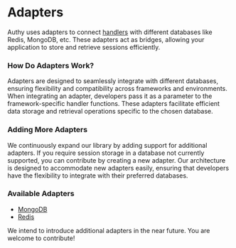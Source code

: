 # Adapters

Authy uses adapters to connect [handlers](./handlers) with different databases like Redis, MongoDB, etc. These adapters act as bridges, allowing your application to store and retrieve sessions efficiently.

### How Do Adapters Work?

Adapters are designed to seamlessly integrate with different databases, ensuring flexibility and compatibility across frameworks and environments. When integrating an adapter, developers pass it as a parameter to the framework-specific handler functions. These adapters facilitate efficient data storage and retrieval operations specific to the chosen database.

### Adding More Adapters

We continuously expand our library by adding support for additional adapters. If you require session storage in a database not currently supported, you can contribute by creating a new adapter. Our architecture is designed to accommodate new adapters easily, ensuring that developers have the flexibility to integrate with their preferred databases.

### Available Adapters

-   [MongoDB](/get-started/adapters/mongodb)
-   [Redis](/get-started/adapters/redis)

We intend to introduce additional adapters in the near future. You are welcome to contribute!
